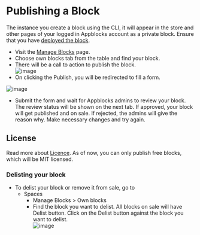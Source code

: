 # Publishing a Block

The instance you create a block using the CLI, it will appear in the store and other pages of your logged in Appblocks account as a private block. 
Ensure that you have [deployed the block](https://docs.appblocks.com/docs/Getting%20Started/Using%20the%20purchased%20block#deploying-the-app). 

* Visit the [Manage Blocks](https://docs.appblocks.com/docs/Sales%20and%20Purchases/Tracking%20your%20Sales%20and%20Orders#manage-blocks) page.
* Choose own blocks tab from the table and find your block.
* There will be a call to action to publish the block.  
![image](https://user-images.githubusercontent.com/33730398/217757801-cb7f0642-4204-4fee-bee9-88d2c3645c93.png)   
* On clicking the Publish, you will be redirected to fill a form.  
<!--    ii. Through **Sales History** ([Read more](https://docs.appblocks.com/docs/Tracking%20your%20Sales%20and%20Orders#sales-history))  
    * You will find three tabs on the table with different information - Blocks Sales Summary, Order Details, Payout History.
    * Sales information will list details of your blocks that are already on sale, and you will have the option of delisting that block.  
    * On this page, you will see an option to sell a block.  
    * Takes you to a form where you will choose the block you want to list.  
    * Private blocks will be your list of blocks that were delisted/never on sale.  
    * In this table, you will see an option to sell the block against each.  
    * Clicking on the action will take you to a form to fill out the details.   -->
    
 ![image](https://user-images.githubusercontent.com/33730398/217756913-fd108c39-ffb0-453f-a8df-b5fa0969c705.png)

* Submit the form and wait for Appblocks admins to review your block. The review status will be shown on the next tab. If approved, your block will get published and on sale. If rejected, the admins will give the reason why. Make necessary changes and try again.

## License

Read more about [Licence](https://docs.appblocks.com/docs/Sales%20and%20Purchases/Licences%20and%20Subscriptions). 
As of now, you can only publish free blocks, which will be MIT licensed.
   
### Delisting your block
* To delist your block or remove it from sale, go to 
   * Spaces 
       * Manage Blocks > Own blocks 
       * Find the block you want to delist. All blocks on sale will have Delist button. Click on the Delist button against the block you want to delist.  
    ![image](https://user-images.githubusercontent.com/33730398/218325939-2e39b343-7b73-445c-ab56-b774ff3503d3.png)

   


    
    
    
     

    
    

